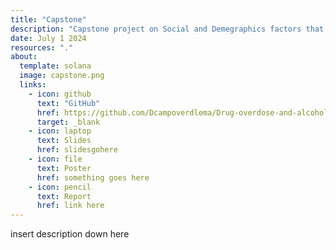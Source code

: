 ```yaml
---
title: "Capstone"
description: "Capstone project on Social and Demegraphics factors that could effect drug overdose and alcohol imparied driving deaths within the counties of the United States for SURE 2024 at CMU"
date: July 1 2024
resources: "."
about: 
  template: solana
  image: capstone.png
  links: 
    - icon: github
      text: "GitHub"
      href: https://github.com/Dcampoverdlema/Drug-overdose-and-alcohol-related-deaths
      target: _blank
    - icon: laptop
      text: Slides
      href: slidesgohere
    - icon: file
      text: Poster
      href: something goes here
    - icon: pencil
      text: Report
      href: link here
---
```


insert description down here 